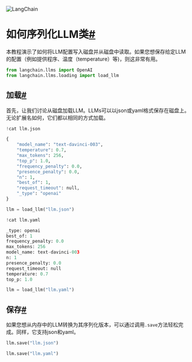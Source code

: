 

<Head>
  <script>
    {
      `(function() {
         var _hmt = _hmt || [];
(function() {
  var hm = document.createElement("script");
  hm.src = "https://hm.baidu.com/hm.js?e60fb290e204e04c5cb6f79b0ac1e697";
  var s = document.getElementsByTagName("script")[0]; 
  s.parentNode.insertBefore(hm, s);
})();
       })();`
    }
  </script>
</Head>

![LangChain](https://pica.zhimg.com/50/v2-56e8bbb52aa271012541c1fe1ceb11a2_r.gif)





如何序列化LLM类[#](#how-to-serialize-llm-classes "本标题的永久链接")
======================================================

本教程演示了如何将LLM配置写入磁盘并从磁盘中读取。如果您想保存给定LLM的配置（例如提供程序、温度（temperature）等)，则这非常有用。

```python
from langchain.llms import OpenAI
from langchain.llms.loading import load_llm

```

加载[#](#loading "本标题的永久链接")
--------------------------

首先，让我们讨论从磁盘加载LLM。LLMs可以以json或yaml格式保存在磁盘上。无论扩展名如何，它们都以相同的方式加载。

```python
!cat llm.json

```

```python
{
    "model_name": "text-davinci-003",
    "temperature": 0.7,
    "max_tokens": 256,
    "top_p": 1.0,
    "frequency_penalty": 0.0,
    "presence_penalty": 0.0,
    "n": 1,
    "best_of": 1,
    "request_timeout": null,
    "_type": "openai"
}

```

```python
llm = load_llm("llm.json")

```

```python
!cat llm.yaml

```

```python
_type: openai
best_of: 1
frequency_penalty: 0.0
max_tokens: 256
model_name: text-davinci-003
n: 1
presence_penalty: 0.0
request_timeout: null
temperature: 0.7
top_p: 1.0

```

```python
llm = load_llm("llm.yaml")

```

保存[#](#saving "本标题的永久链接")
-------------------------

如果您想从内存中的LLM转换为其序列化版本，可以通过调用`.save`方法轻松完成。同样，它支持json和yaml。

```python
llm.save("llm.json")

```

```python
llm.save("llm.yaml")

```

